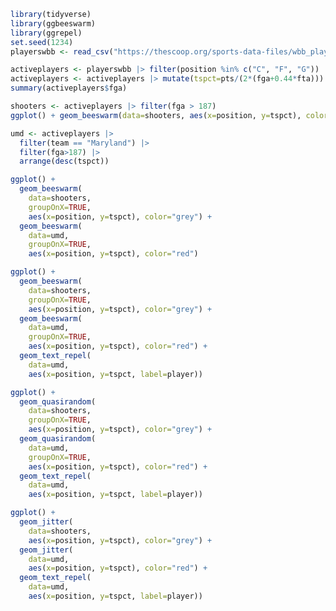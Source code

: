 ```r
library(tidyverse)
library(ggbeeswarm)
library(ggrepel)
set.seed(1234)
playerswbb <- read_csv("https://thescoop.org/sports-data-files/wbb_players_2023.csv")
```
```r
activeplayers <- playerswbb |> filter(position %in% c("C", "F", "G")) |> filter(mp>0)
activeplayers <- activeplayers |> mutate(tspct=pts/(2*(fga+0.44*fta)))
summary(activeplayers$fga)
```

```r
shooters <- activeplayers |> filter(fga > 187)
ggplot() + geom_beeswarm(data=shooters, aes(x=position, y=tspct), color="grey")
```

```r
umd <- activeplayers |> 
  filter(team == "Maryland") |> 
  filter(fga>187) |> 
  arrange(desc(tspct))
```

```r
ggplot() + 
  geom_beeswarm(
    data=shooters, 
    groupOnX=TRUE, 
    aes(x=position, y=tspct), color="grey") + 
  geom_beeswarm(
    data=umd, 
    groupOnX=TRUE, 
    aes(x=position, y=tspct), color="red")
```

```r
ggplot() + 
  geom_beeswarm(
    data=shooters, 
    groupOnX=TRUE, 
    aes(x=position, y=tspct), color="grey") + 
  geom_beeswarm(
    data=umd, 
    groupOnX=TRUE, 
    aes(x=position, y=tspct), color="red") +
  geom_text_repel(
    data=umd, 
    aes(x=position, y=tspct, label=player))
```



```r
ggplot() + 
  geom_quasirandom(
    data=shooters, 
    groupOnX=TRUE, 
    aes(x=position, y=tspct), color="grey") + 
  geom_quasirandom(
    data=umd, 
    groupOnX=TRUE, 
    aes(x=position, y=tspct), color="red") +
  geom_text_repel(
    data=umd, 
    aes(x=position, y=tspct, label=player))
```

```r
ggplot() + 
  geom_jitter(
    data=shooters, 
    aes(x=position, y=tspct), color="grey") + 
  geom_jitter(
    data=umd, 
    aes(x=position, y=tspct), color="red") +
  geom_text_repel(
    data=umd, 
    aes(x=position, y=tspct, label=player))
```

